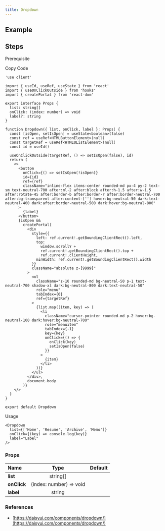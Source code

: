 ```yaml
---
title: Dropdown
---
```


## Example

<Storybook url="https://workshop.kidow.me/?path=/docs/components-dropdown-v1--docs" />

## Steps

<Steps>

<Step>Prerequisite</Step>

<Blocks>
  <ModalBlock
    icon="hooks"
    name="useOnClickOutside"
    slug="/hooks/use-onclick-outside"
  />
</Blocks>

<Step>Copy Code</Step>

```tsx title="components/Dropdown/index.tsx"
'use client'

import { useId, useRef, useState } from 'react'
import { useOnClickOutside } from 'hooks'
import { createPortal } from 'react-dom'

export interface Props {
  list: string[]
  onClick: (index: number) => void
  label?: string
}

function Dropdown({ list, onClick, label }: Props) {
  const [isOpen, setIsOpen] = useState<boolean>(false)
  const ref = useRef<HTMLButtonElement>(null)
  const targetRef = useRef<HTMLUListElement>(null)
  const id = useId()

  useOnClickOutside(targetRef, () => setIsOpen(false), id)
  return (
    <>
      <button
        onClick={() => setIsOpen(!isOpen)}
        id={id}
        ref={ref}
        className="inline-flex items-center rounded-md px-4 py-2 text-sm text-neutral-700 after:ml-2 after:block after:h-1.5 after:w-1.5 after:rotate-45 after:border-b after:border-r after:border-neutral-700 after:bg-transparent after:content-[''] hover:bg-neutral-50 dark:text-neutral-400 dark:after:border-neutral-500 dark:hover:bg-neutral-800"
      >
        {label}
      </button>
      {isOpen &&
        createPortal(
          <div
            style={{
              left: ref.current!.getBoundingClientRect().left,
              top:
                window.scrollY +
                ref.current!.getBoundingClientRect().top +
                ref.current!.clientHeight,
              minWidth: ref.current!.getBoundingClientRect().width
            }}
            className="absolute z-[9999]"
          >
            <ul
              className="z-10 rounded-md bg-neutral-50 p-1 text-neutral-700 shadow-xl dark:bg-neutral-800 dark:text-neutral-50"
              role="menu"
              tabIndex={0}
              ref={targetRef}
            >
              {list.map((item, key) => (
                <li
                  className="cursor-pointer rounded-md p-2 hover:bg-neutral-100 dark:hover:bg-neutral-700"
                  role="menuitem"
                  tabIndex={-1}
                  key={key}
                  onClick={() => {
                    onClick(key)
                    setIsOpen(false)
                  }}
                >
                  {item}
                </li>
              ))}
            </ul>
          </div>,
          document.body
        )}
    </>
  )
}

export default Dropdown
```

<Step>Usage</Step>

```tsx
<Dropdown
  list={['Home', 'Resume', 'Archive', 'Memo']}
  onClick={(key) => console.log(key)}
  label="Label"
/>
```

</Steps>

### Props

| Name                    |          Type           | Default |
| :---------------------- | :---------------------: | :-----: |
| **list**<Required />    |        string[]         |         |
| **onClick**<Required /> | (index: number) => void |         |
| **label**               |         string          |         |

### References

- [https://daisyui.com/components/dropdown/](https://daisyui.com/components/dropdown/)
